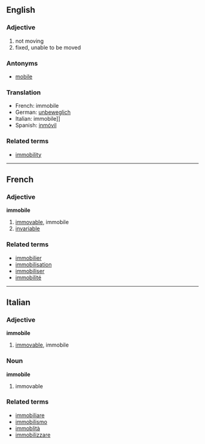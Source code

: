 ==English==
===Adjective===

#not moving
#fixed, unable to be moved

===Antonyms===
*[[mobile]]

===Translation===
*French: immobile
*German: [[unbeweglich]]
*Italian: immobile]]
*Spanish: [[inmóvil]]

===Related terms===
*[[immobility]]

----

==French==
===Adjective===
'''immobile'''

# [[immovable]], immobile
# [[invariable]]

===Related terms===
*[[immobilier]]
*[[immobilisation]]
*[[immobiliser]]
*[[immobilité]]

----

==Italian==
===Adjective===
'''immobile'''

# [[immovable]], immobile

===Noun===
'''immobile'''

# immovable

===Related terms===
*[[immobiliare]]
*[[immobilismo]]
*[[immoblità]]
*[[immobilizzare]]